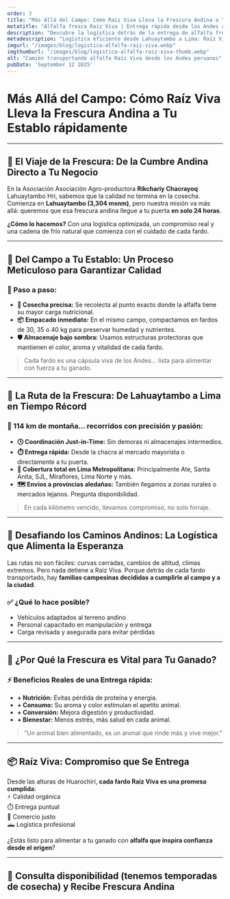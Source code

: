 ```yaml
---
order: 3
title: "Más Allá del Campo: Cómo Raíz Viva Lleva la Frescura Andina a Tu Establo rápidamente"
metatitle: "Alfalfa fresca Raíz Viva | Entrega rápida desde los Andes a Lima"
description: "Descubre la logística detrás de la entrega de alfalfa fresca en Lima de Raíz Viva. Conoce nuestro compromiso para llevar alfalfa de Huarochirí a tu hogar rápidamente, superando las vías andinas."
metadescription: "Logística eficiente desde Lahuaytambo a Lima: Raíz Viva entrega alfalfa fresca con calidad andina rápidamente. Ideal para ganado exigente."
imgurl: "/images/blog/logistica-alfalfa-raiz-viva.webp"
imgthumburl: "/images/blog/logistica-alfalfa-raiz-viva-thumb.webp"
alt: "Camión transportando alfalfa Raíz Viva desde los Andes peruanos"
pubDate: 'September 12 2025'
---
```


# **Más Allá del Campo: Cómo Raíz Viva Lleva la Frescura Andina a Tu Establo rápidamente**

---

## 🌾 **El Viaje de la Frescura: De la Cumbre Andina Directo a Tu Negocio**

En la Asociación Asociación Agro-productora **Rikchariy Chacrayoq** Lahuaytambo Hri, sabemos que la calidad no termina en la cosecha. Comienza en **Lahuaytambo (3,304 msnm)**, pero nuestra misión va más allá: queremos que esa frescura andina llegue a tu puerta **en solo 24 horas**.

**¿Cómo lo hacemos?** Con una logística optimizada, un compromiso real y una cadena de frío natural que comienza con el cuidado de cada fardo.

---

## 🚜 **Del Campo a Tu Establo: Un Proceso Meticuloso para Garantizar Calidad**

### 📍 Paso a paso:

- **🌿 Cosecha precisa:** Se recolecta al punto exacto donde la alfalfa tiene su mayor carga nutricional.
- **📦 Empacado inmediato:** En el mismo campo, compactamos en fardos de 30, 35 o 40 kg para preservar humedad y nutrientes.
- **🛡️ Almacenaje bajo sombra:** Usamos estructuras protectoras que mantienen el color, aroma y vitalidad de cada fardo.

> Cada fardo es una cápsula viva de los Andes… lista para alimentar con fuerza a tu ganado.

---

## 🚚 **La Ruta de la Frescura: De Lahuaytambo a Lima en Tiempo Récord**

### 📍 114 km de montaña… recorridos con precisión y pasión:

- **🕓 Coordinación Just-in-Time:** Sin demoras ni almacenajes intermedios.
- **⏱️ Entrega rápida:** Desde la chacra al mercado mayorista o directamente a tu puerta.
- **🌆 Cobertura total en Lima Metropolitana:** Principalmente Ate, Santa Anita, SJL, Miraflores, Lima Norte y más.
- **🗺️ Envíos a provincias aledañas:** También llegamos a zonas rurales o mercados lejanos. Pregunta disponibilidad.

> En cada kilómetro vencido, llevamos compromiso, no solo forraje.

---

## 🧭 **Desafiando los Caminos Andinos: La Logística que Alimenta la Esperanza**

Las rutas no son fáciles: curvas cerradas, cambios de altitud, climas extremos. Pero nada detiene a Raíz Viva. Porque detrás de cada fardo transportado, hay **familias campesinas decididas a cumplirle al campo y a la ciudad**.

### ✅ ¿Qué lo hace posible?

- Vehículos adaptados al terreno andino  
- Personal capacitado en manipulación y entrega  
- Carga revisada y asegurada para evitar pérdidas

---

## 🐄 **¿Por Qué la Frescura es Vital para Tu Ganado?**

### ⚡ Beneficios Reales de una Entrega rápida:

- **+ Nutrición:** Evitas pérdida de proteína y energía.
- **+ Consumo:** Su aroma y color estimulan el apetito animal.
- **+ Conversión:** Mejora digestión y productividad.
- **+ Bienestar:** Menos estrés, más salud en cada animal.

> “Un animal bien alimentado, es un animal que rinde más y vive mejor.”

---

## 📦 **Raíz Viva: Compromiso que Se Entrega**

Desde las alturas de Huarochirí, **cada fardo Raíz Viva es una promesa cumplida**:  
⚡ Calidad orgánica  
⏱️ Entrega puntual  
🤝 Comercio justo  
🛻 Logística profesional

¿Estás listo para alimentar a tu ganado con **alfalfa que inspira confianza desde el origen**?

---

## 🚀 **Consulta disponibilidad (tenemos temporadas de cosecha) y Recibe Frescura Andina**


<WhatsappSendUrl 
  text="Contactar" 
  message="Me interesó este artículo"
  icon="whatsapp"
  size="xl"
/>